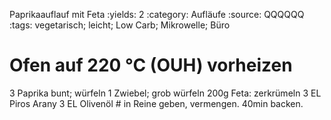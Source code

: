 Paprikaauflauf mit Feta
:yields: 2
:category: Aufläufe
:source: QQQQQQ
:tags: vegetarisch; leicht; Low Carb; Mikrowelle; Büro

# Ofen auf 220 °C (OUH) vorheizen

3 Paprika bunt; würfeln
1 Zwiebel; grob würfeln
200g Feta: zerkrümeln
3 EL Piros Arany
3 EL Olivenöl
# in Reine geben, vermengen. 40min backen.
